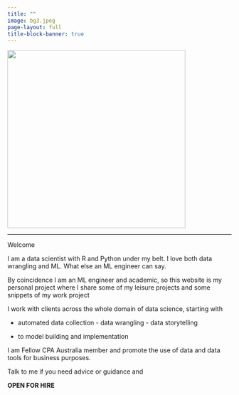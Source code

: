 ```yaml
---
title: ""
image: bg3.jpeg
page-layout: full
title-block-banner: true
---
```


![](bg3.jpeg){height=400 fig-align="center"}

___

Welcome

I am a data scientist with R and Python under my belt. I love both data wrangling and ML. What else an ML engineer can say.

By coincidence I am an ML engineer and academic, so this website is my personal project where I share some of my leisure projects and some snippets of my work project

I work with clients across the whole domain of data science, starting with 

- automated data collection - data wrangling - data storytelling 

- to model building and implementation

I am Fellow CPA Australia member and promote the use of data and data tools for business purposes.

Talk to me if you need advice or guidance and 

**OPEN FOR HIRE**
